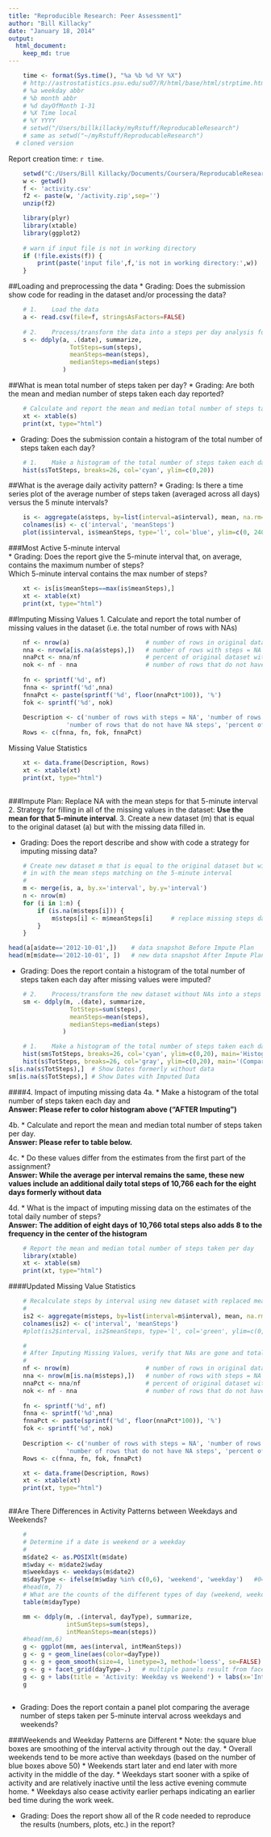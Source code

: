 ```yaml
---
title: "Reproducible Research: Peer Assessment1"
author: "Bill Killacky"
date: "January 18, 2014"
output: 
  html_document: 
    keep_md: true
---
```


```r
    time <- format(Sys.time(), "%a %b %d %Y %X")
    # http://astrostatistics.psu.edu/su07/R/html/base/html/strptime.html 
    # %a weekday abbr
    # %b month abbr
    # %d dayOfMonth 1-31
    # %X Time local 
    # %Y YYYY
    # setwd("/Users/billkillacky/myRstuff/ReproducableResearch")
    # same as setwd("~/myRstuff/ReproducableResearch")
  # cloned version
```

Report creation time: `r time`.


```r
    setwd("C:/Users/Bill Killacky/Documents/Coursera/ReproducableResearch/RepData_PeerAssessment1/RepData_PeerAssessment1")
    w <- getwd()
    f <- 'activity.csv'
    f2 <- paste(w, '/activity.zip',sep='')
    unzip(f2)

    library(plyr)
    library(xtable)
    library(ggplot2)
    
    # warn if input file is not in working directory    
    if (!file.exists(f)) {
        print(paste('input file',f,'is not in working directory:',w))
    }
```

  
##Loading and preprocessing the data
* Grading: Does the submission show code for reading in the dataset and/or processing the data? 

```r
    # 1.    Load the data 
    a <- read.csv(file=f, stringsAsFactors=FALSE)
    
    # 2.    Process/transform the data into a steps per day analysis format
    s <- ddply(a, .(date), summarize,
                 TotSteps=sum(steps), 
                 meanSteps=mean(steps), 
                 medianSteps=median(steps)
               )
```

##What is mean total number of steps taken per day?
* Grading: Are both the mean and median number of steps taken each day reported?  

```r
    
    # Calculate and report the mean and median total number of steps taken per day
    xt <- xtable(s)
    print(xt, type="html")  

```


* Grading: Does the submission contain a histogram of the total number of steps taken each day?  

```r
    # 1.    Make a histogram of the total number of steps taken each day
    hist(s$TotSteps, breaks=26, col='cyan', ylim=c(0,20))
```

##What is the average daily activity pattern?
* Grading: Is there a time series plot of the average number of steps taken (averaged across all days) versus the 5 minute intervals?

```r
    is <- aggregate(a$steps, by=list(interval=a$interval), mean, na.rm=TRUE)
    colnames(is) <- c('interval', 'meanSteps')
    plot(is$interval, is$meanSteps, type='l', col='blue', ylim=c(0, 240))
```  
  

###Most Active 5-minute interval  
* Grading: Does the report give the 5-minute interval that, on average, contains the maximum number of steps?  
Which 5-minute interval contains the max number of steps?  

```r
    xt <- is[is$meanSteps==max(is$meanSteps),]
    xt <- xtable(xt)
    print(xt, type="html") 
```  


##Imputing Missing Values
1.    Calculate and report the total number of missing values in the dataset (i.e. the total number of rows with NAs)  


```r
    nf <- nrow(a)                     # number of rows in original dataset
    nna <- nrow(a[is.na(a$steps),])   # number of rows with steps = NA
    nnaPct <- nna/nf                  # percent of original dataset with NA
    nok <- nf - nna                   # number of rows that do not have NA steps
    
    fn <- sprintf('%d', nf)
    fnna <- sprintf('%d',nna)
    fnnaPct <- paste(sprintf('%d', floor(nnaPct*100)), '%')
    fok <- sprintf('%d', nok)
    
    Description <- c('number of rows with steps = NA', 'number of rows in original dataset', 
                'number of rows that do not have NA steps', 'percent of original dataset with NA')
    Rows <- c(fnna, fn, fok, fnnaPct)
```

Missing Value Statistics  
```r
    xt <- data.frame(Description, Rows)
    xt <- xtable(xt)
    print(xt, type="html")   
  
```


###Impute Plan: Replace NA with the mean steps for that 5-minute interval
2.  Strategy for filling in all of the missing values in the dataset:  **Use the mean for that 5-minute interval**.
3.  Create a new dataset (m) that is equal to the original dataset (a) but with the missing data filled in.  

* Grading: Does the report describe and show with code a strategy for imputing missing data?  


```r
    # Create new dataset m that is equal to the original dataset but with the missing data filled
    # in with the mean steps matching on the 5-minute interval
    #
    m <- merge(is, a, by.x='interval', by.y='interval')
    n <- nrow(m)
    for (i in 1:n) {
        if (is.na(m$steps[i])) {
            m$steps[i] <- m$meanSteps[i]     # replace missing steps data with the interval mean
        }
    }

head(a[a$date=='2012-10-01',])    # data snapshot Before Impute Plan
head(m[m$date=='2012-10-01', ])   # new data snapshot After Impute Plan (Note steps NA replaced with interval mean value)
```

* Grading: Does the report contain a histogram of the total number of steps taken each day after missing values were imputed?

```r
    
    # 2.    Process/transform the new dataset without NAs into a steps per day analysis format
    sm <- ddply(m, .(date), summarize,
                 TotSteps=sum(steps), 
                 meanSteps=mean(steps), 
                 medianSteps=median(steps)
               )

    # 1.    Make a histogram of the total number of steps taken each day
    hist(sm$TotSteps, breaks=26, col='cyan', ylim=c(0,20), main='Histogram of Daily Total Steps Taken AFTER Imputing')
    hist(s$TotSteps, breaks=26, col='gray', ylim=c(0,20), main='(Compare with histogram above)\nHistogram of Daily Total Steps Taken BEFORE Imputing')
s[is.na(s$TotSteps),]  # Show Dates formerly without data
sm[is.na(s$TotSteps),] # Show Dates with Imputed Data

```

####4. Impact of imputing missing data
4a.  * Make a histogram of the total number of steps taken each day and  
**Answer: Please refer to color histogram above ("AFTER Imputing")**  

4b.  * Calculate and report the mean and median total number of steps taken per day.  
**Answer: Please refer to table below.**  

4c.  * Do these values differ from the estimates from the first part of the assignment?   
**Answer: While the average per interval remains the same, these new values include an additional daily total steps of 10,766 each for the eight days formerly without data**  

4d.  * What is the impact of imputing missing data on the estimates of the total daily number of steps?    
**Answer: The addition of eight days of 10,766 total steps also adds 8 to the frequency in the center of the histogram**  
 

```r

    # Report the mean and median total number of steps taken per day
    library(xtable)
    xt <- xtable(sm)
    print(xt, type="html")  

```

  
####Updated Missing Value Statistics  


```r
    # Recalculate steps by interval using new dataset with replaced means for the old NAs.
    #
    is2 <- aggregate(m$steps, by=list(interval=m$interval), mean, na.rm=TRUE)
    colnames(is2) <- c('interval', 'meanSteps')
    #plot(is2$interval, is2$meanSteps, type='l', col='green', ylim=c(0, 240))
```


```r
    #
    # After Imputing Missing Values, verify that NAs are gone and total rows matches original dataset.
    #
    nf <- nrow(m)                     # number of rows in original dataset
    nna <- nrow(m[is.na(m$steps),])   # number of rows with steps = NA
    nnaPct <- nna/nf                  # percent of original dataset with NA
    nok <- nf - nna                   # number of rows that do not have NA steps
    
    fn <- sprintf('%d', nf)
    fnna <- sprintf('%d',nna)
    fnnaPct <- paste(sprintf('%d', floor(nnaPct*100)), '%')
    fok <- sprintf('%d', nok)
    
    Description <- c('number of rows with steps = NA', 'number of rows in original dataset', 
                'number of rows that do not have NA steps', 'percent of original dataset with NA')
    Rows <- c(fnna, fn, fok, fnnaPct)

    xt <- data.frame(Description, Rows)
    xt <- xtable(xt)
    print(xt, type="html")   
  
```


##Are There Differences in Activity Patterns between Weekdays and Weekends?

```r
    #
    # Determine if a date is weekend or a weekday
    #
    m$date2 <- as.POSIXlt(m$date)
    m$wday <- m$date2$wday
    m$weekdays <- weekdays(m$date2)
    m$dayType <- ifelse(m$wday %in% c(0,6), 'weekend', 'weekday')   #0=Sun, 1=M, 2=Tu, 3=W, 4=Th, 5=F, 6=Sat
    #head(m, 7)
    # What are the counts of the different types of day (weekend, weekday)
    table(m$dayType)

```



```r
    mm <- ddply(m, .(interval, dayType), summarize, 
                intSumSteps=sum(steps), 
                intMeanSteps=mean(steps))
    #head(mm,6)
    g <- ggplot(mm, aes(interval, intMeanSteps))
    g <- g + geom_line(aes(color=dayType))
    g <- g + geom_smooth(size=4, linetype=3, method='loess', se=FALSE)
    g <- g + facet_grid(dayType~.)   # multiple panels result from facet
    g <- g + labs(title = 'Activity: Weekday vs Weekend') + labs(x='Intervals', y='Interval Mean Steps')
    g
   
```

* Grading: Does the report contain a panel plot comparing the average number of steps taken per 5-minute interval across weekdays and weekends?

###Weekends and Weekday Patterns are Different
* Note: the square blue boxes are smoothing of the interval activity through out the day.
* Overall weekends tend to be more active than weekdays (based on the number of blue boxes above 50)
* Weekends start later and end later with more activity in the middle of the day.
* Weekdays start sooner with a spike of activity and are relatively inactive until the less active evening commute home.
* Weekdays also cease activity earlier perhaps indicating an earlier bed time during the work week.

* Grading: Does the report show all of the R code needed to reproduce the results (numbers, plots, etc.) in the report?

